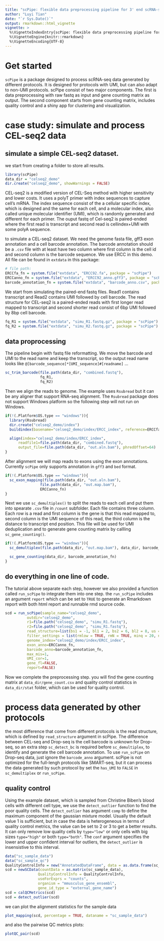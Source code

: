 ```yaml
---
title: "scPipe: flexible data preprocessing pipeline for 3' end scRNA-seq data"
author: "Luyi Tian"
date: "`r Sys.Date()`"
output: rmarkdown::html_vignette
vignette: >
  %\VignetteIndexEntry{scPipe: flexible data preprocessing pipeline for 3' end scRNA-seq data}
  %\VignetteEngine{knitr::rmarkdown}
  %\VignetteEncoding{UTF-8}
---
```




# Get started

`scPipe` is a package designed to process scRNA-seq data generated by different protocols. It is designed for protocols with UMI, but can also adapt to non-UMI protocols. scPipe consist of two major components. The first is data preprocessing with raw fastq as input and gene counting matrix as output. The second component starts from gene counting matrix, includes quality control and a shiny app for clustering and visualization.

# case study: simulate and process CEL-seq2 data

## simulate a simple CEL-seq2 dataset.

we start from creating a folder to store all results.

```r
library(scPipe)
data_dir = "celseq2_demo"
dir.create("celseq2_demo", showWarnings = FALSE)
```

CEL-seq2 is a modified version of CEL-Seq method with higher sensitivity and lower costs. It uses a polyT primer with index sequences to capture cell's mRNA. The index sequence consist of the a cellular specific index, which is designed and the same for each cell, and a molecular index, also called unique molecular identifier (UMI), which is randomly generated and different for each primer. The ouput fastq of Cel-seq2 is paired-ended where the first read is transcript and second read is cellindex+UMI with some polyA sequence.

to simulate a CEL-seq2 dataset. We need the genome fasta file, gff3 exon annotation and a cell barcode annotation. The barcode annotation should be a `.csv` file with at least have two column where first column is the cell id and second column is the barcode sequence. We use ERCC in this demo. All file can be found in `extdata` in this package:

```r
# file path:
ERCCfa_fn = system.file("extdata", "ERCC92.fa", package = "scPipe")
ERCCanno_fn = system.file("extdata", "ERCC92_anno.gff3", package = "scPipe")
barcode_annotation_fn = system.file("extdata", "barcode_anno.csv", package = "scPipe")
```

We start from simulating the paired-end fastq files. Read1 contains transcript and Read2 contains UMI followed by cell barcode.  The read structure for CEL-seq2 is a paired-ended reads with first longer read mapped to transcript and second shorter read consist of 6bp UMI followed by 8bp cell barcode.
```r
fq_R1 = system.file("extdata", "simu_R1.fastq.gz", package = "scPipe")
fq_R2 = system.file("extdata", "simu_R2.fastq.gz", package = "scPipe")
```

## data proprocessing

The pipeline begin with fastq file reformatting. We move the barcode and UMI to the read name and keep the transcript, so the output read name looks like `@[barcode_sequence]*[UMI_sequence]#[readname]` ...

```r
sc_trim_barcode(file.path(data_dir, "combined.fastq"),
                fq_R1,
                fq_R2)
```

Then we align the reads to genome. The example uses `Rsubread` but it can be any aligner that support RNA-seq alignment. The `Rsubread` package does not support Windows platform so the following step will not run on Windows.


```r
if(!(.Platform$OS.type == "windows")){
  library(Rsubread)
  dir.create("celseq2_demo/index")
  buildindex(basename="celseq2_demo/index/ERCC_index", reference=ERCCfa_fn)

  align(index="celseq2_demo/index/ERCC_index",
      readfile1=file.path(data_dir, "combined.fastq"),
      output_file=file.path(data_dir, "out.aln.bam"), phredOffset=64)
}

```

After alignment we will map reads to exons using the exon annotations. Currently `scPipe` only supports annotation in `gff3` and `bed` format.

```r
if(!(.Platform$OS.type == "windows")){
  sc_exon_mapping(file.path(data_dir, "out.aln.bam"),
                file.path(data_dir, "out.map.bam"),
                ERCCanno_fn)
}

```

Next we use `sc_demultiplex()` to split the reads to each cell and put them into spearate `.csv` file in `/count` subfolder. Each file contains three column. Each row is a read and first column is the gene is that this read mapped to, second column is the UMI sequence of this read, the third column is the distance to transcript end position. This file will be used for UMI deduplication and to generate gene counting matrix by callling `sc_gene_counting()`.

```r
if(!(.Platform$OS.type == "windows")){
  sc_demultiplex(file.path(data_dir, "out.map.bam"), data_dir, barcode_annotation_fn,has_UMI=FALSE)

  sc_gene_counting(data_dir, barcode_annotation_fn)
}

```


## do everything in one line of code. 

The tutorial above separate each step, however we also provided a function called `run_scPipe` to integrate them into one step. the `run_scPipe` includes an argument `report` which can be set to `TRUE` to generate an Rmarkdown report with both html report and runnable rmd source code.

```r
scd = run_scPipe(sample_name="celseq2_demo",
          outdir="celseq2_demo",
          r1=file.path("celseq2_demo", "simu_R1.fastq"),
          r2=file.path("celseq2_demo", "simu_R1.fastq"),
          read_structure=list(bs1 = -1, bl1 = 2, bs2 = 6, bl2 = 8, us = 0, ul = 6),
          filter_settings = list(rmlow = TRUE, rmN = TRUE, minq = 20, numbq = 2),
          genome_index="celseq2_demo/index/ERCC_index",
          exon_anno=ERCCanno_fn,
          barcode_anno=barcode_annotation_fn,
          max_mis=1,
          UMI_cor=1,
          gene_fl=FALSE,
          report=FALSE)
```

Now we complete the preprocessing step. you will find the gene counting matrix at `data_dir/gene_count.csv` and quality control statistics in `data_dir/stat` folder, which can be used for quality control.


# process data generated by other protocols

the most difference that come from different protocols is the read structure, which is defined by `read_structure` argument in scPipe. The difference between CEL-seq and Drop-seq is the cell barcode is unknown for Drop-seq, so an extra step `sc_detect_bc` is required before `sc_demultiplex`, to identify and generate the cell barcode annotation. To use `run_scPipe` on Drop-seq data, just ignore the `barcode_anno` argument. scPipe is not optimized for the full-lengh protocols like SMART-seq, but it can process the data generated by such protocol by set the `has_UMI` to `FALSE` in `sc_demultiplex` or `run_scPipe`.

## quality control

Using the example dataset, which is sampled from Christine Biben's blood cells with different cell type, we use the `detect_outlier` function to find the poor quality cells. The `detect_outlier` has argument `comp` to define the maximum component of the gaussian mixture model. Usually the default value 1 is sufficient, but in case the data is heterogeneous in terms of quality control metrics, the value can be set to 2 or 3 to get a better results. It can only remove low quality cells by `type="low"` or only cells with big sizes `type="high"` or both `type="both"`. The `conf` argument specifies the lower and upper confident interval for outliers, the `detect_outlier` is insensistive to this interval.

```r
data("sc_sample_data")
data("sc_sample_qc")
QualityControlInfo = new("AnnotatedDataFrame", data = as.data.frame(sc_sample_qc))
scd = newSCData(countData = as.matrix(sc_sample_data),
               QualityControlInfo = QualityControlInfo,
               useForExprs = "counts",
               organism = "mmusculus_gene_ensembl",
               gene_id_type = "external_gene_name")
scd = calQCMetrics(scd)
scd = detect_outlier(scd)
```

we can plot the alignment statistics for the sample data

```r
plot_mapping(scd, percentage = TRUE, dataname = "sc_sample_data")
```

and also the pairwise QC metrics plots:

```r
plotQC_pair(scd)
```




